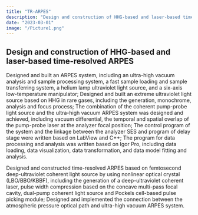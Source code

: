 ```yaml
---
title: "TR-ARPES"
description: "Design and construction of HHG-based and laser-based time-resolved ARPES"
date: "2023-03-01"
image: "/Picture1.png"
---
```


## Design and construction of HHG-based and laser-based time-resolved ARPES

Designed and built an ARPES system, including an ultra-high vacuum analysis and sample processing system, a fast sample loading and sample transferring system, a helium lamp ultraviolet light source, and a six-axis low-temperature manipulator; Designed and built an extreme ultraviolet light source based on HHG in rare gases, including the generation, monochrome, analysis and focus process; The combination of the coherent pump-probe light source and the ultra-high vacuum ARPES system was designed and achieved, including vacuum differential, the temporal and spatial overlap of the pump-probe laser at the analyzer focal position; The control program of the system and the linkage between the analyzer SES and program of delay stage were written based on LabView and C++; The program for data processing and analysis was written based on Igor Pro, including data loading, data visualization, data transformation, and data model fitting and analysis.

Designed and constructed time-resolved ARPES based on femtosecond deep-ultraviolet coherent light source by using nonlinear optical crystal (LBO/BBO/KBBF), including the generation of a deep-ultraviolet coherent laser, pulse width compression based on the concave multi-pass focal cavity, dual-pump coherent light source and Pockels cell-based pulse picking module; Designed and implemented the connection between the atmospheric pressure
optical path and ultra-high vacuum ARPES system.

